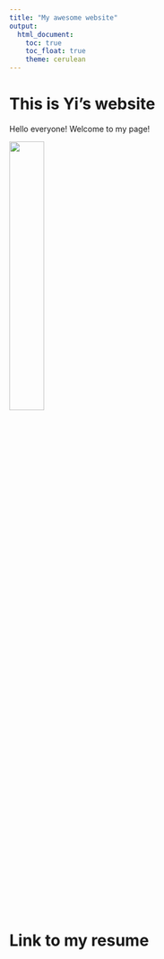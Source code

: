 ```yaml
---
title: "My awesome website"
output: 
  html_document:
    toc: true
    toc_float: true
    theme: cerulean
---
```


# This is Yi's website

Hello everyone! Welcome to my page!

<img src="images/IMG_4220.JPG" style="width:35%">

# Link to my resume